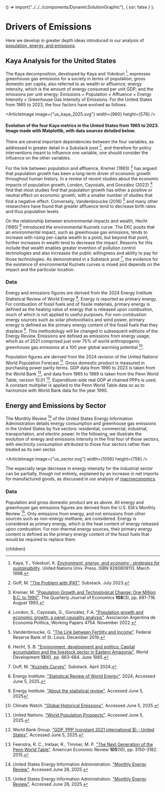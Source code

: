 

  () => import("../../../components/DynamicSolutionGraphic"),
  { ssr: false }
);


# Drivers of Emissions

Here we develop in greater depth ideas introduced in our analysis of [population, energy, and emissions](/energy/energy_socioeconomics/energy_intensity_se).

## Kaya Analysis for the United States

The Kaya decomposition, developed by Kaya and Yokoburi [^1], expresses greenhouse gas emissions for a society in terms of population; gross domestic per capita, also referred to as wealth or affluence; energy intensity, which is the amount of energy consumed per unit GDP; and the emissions per unit energy: Emissions = Population × Affluence × Energy Intensity × Greenhouse Gas Intensity of Emissions. For the United States from 1965 to 2023, the four factors have evolved as follows.

<ArticleImage image={"us_kaya_2025.svg"} width={960} height={576} />

#### Evolution of the four Kaya metrics in the Uinted States from 1965 to 2023. Image made with Matplotlib, with data sources detailed below.

There are several important dependencies between the four variables, as addressed in greater detail in a Substack post [^8], and therefore for policy interventions meant to influence one variable, one should consider the influence on the other variables.

For the link between population and affluence, Kremer (1993) [^9] has argued that population growth has been a long-term driver of economic growth throughout human history. In a review of recent studies about the economic impacts of population growth, London, Cayssials, and González (2022) [^10] find that most studies find that population growth has either a positive or neutral effect on economic growth, with a smaller number of studies that find a negative effect. Conversely, Vandenbroucke (2016) [^11] and many other researchers have found that greater affluence tend to decrease birth rates and thus population levels.

On the relationship between environmental impacts and wealth, Hecht (1985) [^12] introduced the environmental Kuznets curve. The EKC posits that an environmental impact, such as greenhouse gas emissions, tends to increase with rising per-capita wealth to a point, but beyond that point, further increases in wealth tend to decrease the impact. Reasons for this include that wealth enables greater invention of pollution control technologies and also increases the public willingness and ability to pay for those technologies. As demonstrated in a Substack post [^13], the evidence for the existence of environmental Kuznets curves is mixed and depends on the impact and the particular location.

### Data

Energy and emissions figures are derived from the 2024 Energy Institute Statistical Review of World Energy [^2]. Energy is reported as primary energy. For combustion of fossil fuels and of fissile materials, primary energy is defined as the heating value of energy that is released upon combustion, much of which is not applied to useful purposes. For non-combustion energy sources such as solar photovoltaics and wind power, primary energy is defined as the primary energy content of the fossil fuels that they displace [^3]. This methodology will be changed in subsequent editions of the Energy Review. Emissions are defined as emissions from energy usage, which as of 2021 comprised just over 75% of world anthropogenic greenhouse gas emissions at a 100 year global warming potential [^4].

Population figures are derived from the 2024 revision of the United Nations' World Population Forecast [^5]. Gross domestic product is measured in purchasing power parity terms. GDP data from 1990 to 2023 is taken from the World Bank [^6], and data from 1965 to 1989 is taken from the Penn World Table, version 10.01 [^7]. Expenditure-side real GDP at chained PPPs is used. A constant multiplier is applied to the Penn World Table data so as to harmonize with World Bank data for the year 1990.

## Energy and Emissions by Sector

The Monthly Review [^14] of the United States Energy Information Administration details energy consumption and greenhouse gas emissions in the United States by five sectors: residential, commercial, industrial, transportation, and electric power. In the following, we illustrate the evolution of energy and emissions intensity in the first four of those sectors, with electricity consumption attributed to those four sectors rather than treated as its own sector.

<ArticleImage image={"us_sector.svg"} width={1056} height={756} />

The especially large decrease in energy intensity for the industrial sector can be partially, though not entirely, explained by an increase in net imports for manufactured goods, as discussed in our analysis of [macroeconomics](/energy/energy_socioeconomics/economics_se).

### Data

Population and gross domestic product are as above. All energy and greenhouse gas emissions figures are derived from the U.S. EIA's Monthly Review [^14]. Only emissions from energy, and not emissions from other sources such as non-energy methane, are considered. Energy is considered as primary energy, which is the heat content of energy released upon combustion. For non-thermal energy sources, their primary energy content is defined as the primary energy content of the fossil fuels that would be required to replace them.





[^1]: Kaya, Y., Yokoburi, K. [*Environment, energy, and economy : strategies for sustainability*](https://unu.edu/publications/books/environment-energy-and-economy-strategies-for-sustainability.html). United Nations Univ. Press. ISBN 9280809113. March 1998.

[^2]: Energy Institute. ["Statistical Review of World Energy"](https://www.energyinst.org/statistical-review). 2024, Accessed June 5, 2025.

[^3]: Energy Institute. ["About the statistical review"](https://www.energyinst.org/statistical-review/about). Accessed June 5, 2025 

[^4]: Climate Watch. ["Global Historical Emissions"](https://www.climatewatchdata.org/ghg-emissions?apcid=000000000000000000000000&breakBy=sector&chartType=line&end_year=2021&start_year=1990). Accessed June 5, 2025.

[^5]: United Nations. ["World Population Prospects"](https://population.un.org/wpp/). Accessed June 5, 2025.

[^6]: World Bank Group. ["GDP, PPP (constant 2021 international $) - United States"](https://data.worldbank.org/indicator/NY.GDP.MKTP.PP.KD?locations=US). Accessed June 5, 2025.

[^7]: Feenstra, R. C., Inklaar, R., Timmer, M. P. ["The Next Generation of the Penn World Table"](www.ggdc.net/pwt). American Economic Review **105**(10), pp. 3150-3182. 2015.

[^8]: Goff, M. ["The Problem with IPAT"](https://goff.substack.com/p/july-15-2023-the-problem-with-ipat?utm_source=publication-search). Substack. July 2023.

[^9]: Kremer, M. ["Population Growth and Technological Change: One Million B.C. to 1990"](https://www.jstor.org/stable/2118405). The Quarterly Journal of Economics **108**(3), pp. 681-716. August 1993.

[^10]: London, S., Cayssials, G., González, F.A. ["Population growth and economic growth: a panel causality analysis"](https://ideas.repec.org/p/aep/anales/4574.html). Asociación Argentina de Economía Política, Working Papers 4754. November 2022.

[^11]: Vandenbroucke, G. ["The Link between Fertility and Income"](https://www.stlouisfed.org/on-the-economy/2016/december/link-fertility-income). Federal Reserve Bank of St. Louis. December 2016.

[^12]: Hecht, S. B. ["Environment, development and politics: Capital accumulation and the livestock sector in Eastern Amazonia"](https://doi.org/10.1016/0305-750X(85)90114-7). World Development **13**(6), pp. 663-684. June 1985.

[^13]: Goff, M. ["Kuznets Curves"](https://goff.substack.com/p/april-6-2024-kuznets-curves?utm_source=publication-search). Substack. April 2024.

[^14]: United States Energy Information Administration. ["Monthly Energy Review"](https://www.eia.gov/totalenergy/data/monthly/). Accessed June 26, 2025.

  <Article 
    focusAreaUrl={focusAreaUrl} 
    hierarchy={hierarchy} 
    site={site}
  >
    {children}
  </Article>